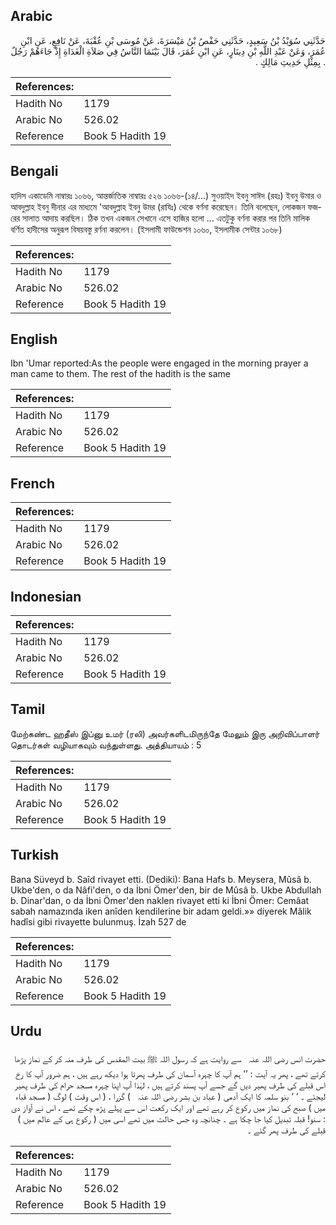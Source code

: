 ## Arabic


<div dir="rtl" lang="ar" style={{fontSize:'larger',backgroundColor:'#f8f9fa',padding:20}}>
حَدَّثَنِي سُوَيْدُ بْنُ سَعِيدٍ، حَدَّثَنِي حَفْصُ بْنُ مَيْسَرَةَ، عَنْ مُوسَى بْنِ عُقْبَةَ، عَنْ نَافِعٍ، عَنِ ابْنِ عُمَرَ، وَعَنْ عَبْدِ اللَّهِ بْنِ دِينَارٍ، عَنِ ابْنِ عُمَرَ، قَالَ بَيْنَمَا النَّاسُ فِي صَلاَةِ الْغَدَاةِ إِذْ جَاءَهُمْ رَجُلٌ ‏.‏ بِمِثْلِ حَدِيثِ مَالِكٍ ‏.‏
</div>
<div style={{backgroundColor:'#f8f9fa',padding:20, marginBottom: 10}}><table> <thead> <tr> <th>References:</th> <th></th> </tr> </thead> <tbody><tr><td>Hadith No</td><td>1179</td></tr><tr><td>Arabic No</td><td>526.02</td></tr><tr><td>Reference</td><td>Book 5 Hadith 19</td></tr></tbody></table></div>

## Bengali


<div dir="ltr" lang="bn" style={{fontSize:'larger',backgroundColor:'#f8f9fa',padding:20}}>
হাদিস একাডেমি নাম্বারঃ ১০৬৬, আন্তর্জাতিক নাম্বারঃ ৫২৬ ১০৬৬-(১৪/...) সুওয়াইদ ইবনু সাঈদ (রহঃ) ইবনু উমার ও আবদুল্লাহ ইবনু দীনার এর মাধ্যমে 'আবদুল্লাহ ইবনু উমর (রাযিঃ) থেকে বর্ণনা করেছেন। তিনি বলেছেন, লোকজন ফজরের সালাত আদায় করছিল। ঠিক তখন একজন সেখানে এসে হাজির হলো ... এতটুকু বর্ণনা করার পর তিনি মালিক বর্ণিত হাদীসের অনুরূপ বিষয়বস্তু রর্ণনা করলেন। (ইসলামী ফাউন্ডেশন ১০৬০, ইসলামীক সেন্টার ১০৬৮)
</div>
<div style={{backgroundColor:'#f8f9fa',padding:20, marginBottom: 10}}><table> <thead> <tr> <th>References:</th> <th></th> </tr> </thead> <tbody><tr><td>Hadith No</td><td>1179</td></tr><tr><td>Arabic No</td><td>526.02</td></tr><tr><td>Reference</td><td>Book 5 Hadith 19</td></tr></tbody></table></div>

## English


<div dir="ltr" lang="en" style={{fontSize:'larger',backgroundColor:'#f8f9fa',padding:20}}>
Ibn 'Umar reported:As the people were engaged in the morning prayer a man came to them. The rest of the hadith is the same
</div>
<div style={{backgroundColor:'#f8f9fa',padding:20, marginBottom: 10}}><table> <thead> <tr> <th>References:</th> <th></th> </tr> </thead> <tbody><tr><td>Hadith No</td><td>1179</td></tr><tr><td>Arabic No</td><td>526.02</td></tr><tr><td>Reference</td><td>Book 5 Hadith 19</td></tr></tbody></table></div>

## French


<div dir="ltr" lang="fr" style={{fontSize:'larger',backgroundColor:'#f8f9fa',padding:20}}>

</div>
<div style={{backgroundColor:'#f8f9fa',padding:20, marginBottom: 10}}><table> <thead> <tr> <th>References:</th> <th></th> </tr> </thead> <tbody><tr><td>Hadith No</td><td>1179</td></tr><tr><td>Arabic No</td><td>526.02</td></tr><tr><td>Reference</td><td>Book 5 Hadith 19</td></tr></tbody></table></div>

## Indonesian


<div dir="ltr" lang="id" style={{fontSize:'larger',backgroundColor:'#f8f9fa',padding:20}}>

</div>
<div style={{backgroundColor:'#f8f9fa',padding:20, marginBottom: 10}}><table> <thead> <tr> <th>References:</th> <th></th> </tr> </thead> <tbody><tr><td>Hadith No</td><td>1179</td></tr><tr><td>Arabic No</td><td>526.02</td></tr><tr><td>Reference</td><td>Book 5 Hadith 19</td></tr></tbody></table></div>

## Tamil


<div dir="ltr" lang="ta" style={{fontSize:'larger',backgroundColor:'#f8f9fa',padding:20}}>
மேற்கண்ட ஹதீஸ் இப்னு உமர் (ரலி) அவர்களிடமிருந்தே மேலும் இரு அறிவிப்பாளர் தொடர்கள் வழியாகவும் வந்துள்ளது. அத்தியாயம் : 5
</div>
<div style={{backgroundColor:'#f8f9fa',padding:20, marginBottom: 10}}><table> <thead> <tr> <th>References:</th> <th></th> </tr> </thead> <tbody><tr><td>Hadith No</td><td>1179</td></tr><tr><td>Arabic No</td><td>526.02</td></tr><tr><td>Reference</td><td>Book 5 Hadith 19</td></tr></tbody></table></div>

## Turkish


<div dir="ltr" lang="tr" style={{fontSize:'larger',backgroundColor:'#f8f9fa',padding:20}}>
Bana Süveyd b. Saîd rivayet etti. (Dediki): Bana Hafs b. Meysera, Mûsâ b. Ukbe'den, o da Nâfi'den, o da İbni Ömer'den, bir de Mûsâ b. Ukbe Abdullah b. Dinar'dan, o da İbni Ömer'den naklen rivayet etti ki İbni Ömer: Cemâat sabah namazında iken anîden kendilerine bir adam geldi.»» diyerek Mâlik hadîsi gibi rivayette bulunmuş. İzah 527 de
</div>
<div style={{backgroundColor:'#f8f9fa',padding:20, marginBottom: 10}}><table> <thead> <tr> <th>References:</th> <th></th> </tr> </thead> <tbody><tr><td>Hadith No</td><td>1179</td></tr><tr><td>Arabic No</td><td>526.02</td></tr><tr><td>Reference</td><td>Book 5 Hadith 19</td></tr></tbody></table></div>

## Urdu


<div dir="rtl" lang="ur" style={{fontSize:'larger',backgroundColor:'#f8f9fa',padding:20}}>
حضرت انس ‌رضی ‌اللہ ‌عنہ ‌ ‌ سے روایت ہے کہ رسول اللہ ﷺ بیت المقدس کی طرف منہ کر کے نماز پڑھا کرتے تھے ، پھر یہ آیت : ’’ ہم آپ کا چہرہ آسمان کی طرف پھرتا ہوا دیکھ رہے ہیں ، ہم ضرور آپ کا رخ اس قبلے کی طرف پھیر دیں گے جسے آپ پسند کرتے ہیں ، لہٰذا آپ اپنا چہرہ مسجد حرام کی طرف پھیر لیجئے ۔ ‘ ‘ بنو سلمہ کا ایک آدمی ( عباد بن بشر ‌رضی ‌اللہ ‌عنہ ‌ ‌ ) گزرا ، ( اس وقت ) لوگ ( مسجد قباء میں ) صبح کی نماز میں رکوع کر رہے تھے اور ایک رکعت اس سے پہلے پڑھ چکے تھے ، اس نے آواز دی : سنو! قبلہ تبدیل کیا جا چکا ہے ۔ چنانچہ وہ جس حالت میں تھے اسی میں ( رکوع ہی کے عالم میں ) قبلے کی طرف پھر گئے ۔
</div>
<div style={{backgroundColor:'#f8f9fa',padding:20, marginBottom: 10}}><table> <thead> <tr> <th>References:</th> <th></th> </tr> </thead> <tbody><tr><td>Hadith No</td><td>1179</td></tr><tr><td>Arabic No</td><td>526.02</td></tr><tr><td>Reference</td><td>Book 5 Hadith 19</td></tr></tbody></table></div>